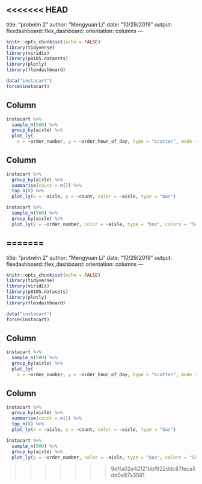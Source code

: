 <<<<<<< HEAD
---
title: "probelm 2"
author: "Mengyuan Li"
date: "10/29/2019"
output:  
  flexdashboard::flex_dashboard:
    orientation: columns
---



```r
knitr::opts_chunk$set(echo = FALSE)
library(tidyverse)
library(viridis)
library(p8105.datasets)
library(plotly)
library(flexdashboard)

data("instacart")
force(instacart)
```

Column
-----------------------------------------------------------------------

```r
instacart %>%
  sample_n(500) %>% 
  group_by(aisle) %>%
  plot_ly(
    x = ~order_number, y = ~order_hour_of_day, type = "scatter", mode = "markers", color = ~aisle, alpha = 0.5)
```

Column
-----------------------------------------------------------------------

```r
instacart %>%
  group_by(aisle) %>%
  summarise(count = n()) %>%
  top_n(8) %>% 
  plot_ly(x = ~aisle, y = ~count, color = ~aisle, type = "bar")

```


```r
instacart %>% 
  sample_n(500) %>%
  group_by(aisle) %>%
  plot_ly(y = ~order_number, color = ~aisle, type = "box", colors = "Set1")
```
=======
---
title: "probelm 2"
author: "Mengyuan Li"
date: "10/29/2019"
output:  
  flexdashboard::flex_dashboard:
    orientation: columns
---



```r
knitr::opts_chunk$set(echo = FALSE)
library(tidyverse)
library(viridis)
library(p8105.datasets)
library(plotly)
library(flexdashboard)

data("instacart")
force(instacart)
```

Column
-----------------------------------------------------------------------

```r
instacart %>%
  sample_n(500) %>% 
  group_by(aisle) %>%
  plot_ly(
    x = ~order_number, y = ~order_hour_of_day, type = "scatter", mode = "markers", color = ~aisle, alpha = 0.5)
```

Column
-----------------------------------------------------------------------

```r
instacart %>%
  group_by(aisle) %>%
  summarise(count = n()) %>%
  top_n(8) %>% 
  plot_ly(x = ~aisle, y = ~count, color = ~aisle, type = "bar")

```


```r
instacart %>% 
  sample_n(500) %>%
  group_by(aisle) %>%
  plot_ly(y = ~order_number, color = ~aisle, type = "box", colors = "Set1")
```
>>>>>>> 9e1fa02e42121bbf922ddc87feca5dd0e87a3591
